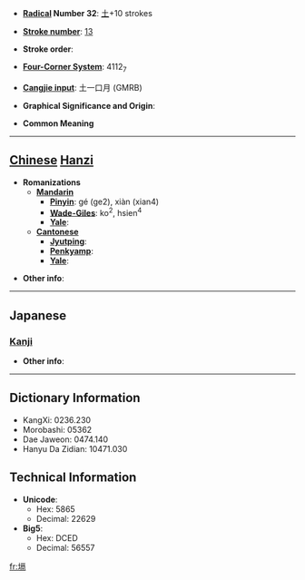 * '''[[Wiktionary:Chinese radical index| Radical]] Number 32''': [[Wiktionary:Chinese radical index 土|土]]+10 strokes

* '''[[Wiktionary:Chinese total strokes index|Stroke number]]''': [[Wiktionary:Chinese total strokes index 13|13]]

* '''Stroke order''': 

* '''[[Wiktionary:Chinese four corner index|Four-Corner System]]''': 4112<sub>7</sub>

* '''[[Wiktionary:Chinese Cangjie index|Cangjie input]]''': 土一口月 (GMRB)

* '''Graphical Significance and Origin''': 

* '''Common Meaning'''

----

== [[Chinese]] [[Hanzi]] ==

* '''Romanizations'''
** '''[[Mandarin]]'''
*** '''[[Pinyin]]''': gé (ge2), xiàn (xian4)
*** '''[[Wade-Giles]]''': ko<sup>2</sup>, hsien<sup>4</sup>
*** '''[[Yale]]''': 
** '''[[Cantonese]]'''
*** '''[[Jyutping]]''':
*** '''[[Penkyamp]]''': 
*** '''[[Yale]]''': 

* '''Other info''': 

----

==Japanese==
===[[Kanji]]===
{{kanji|on readings=[[かく]] (kaku), [[きゃく]] (kyaku)|kun readings=}}

* '''Other info''':  

----

== Dictionary Information ==

* KangXi: 0236.230
* Morobashi: 05362
* Dae Jaweon: 0474.140
* Hanyu Da Zidian: 10471.030

== Technical Information ==

* '''Unicode''':
** Hex: 5865
** Decimal: 22629
* '''Big5''':
** Hex: DCED
** Decimal: 56557

[[fr:塥]]